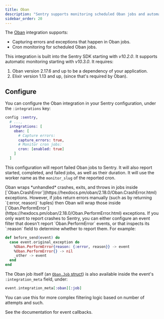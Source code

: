 ```yaml
---
title: Oban
description: "Sentry supports monitoring scheduled Oban jobs and automatically capturing exceptions."
sidebar_order: 20
---
```


The [Oban](https://getoban.pro) integration supports:

  * Capturing errors and exceptions that happen in Oban jobs.
  * Cron monitoring for scheduled Oban jobs.

This integration is built into the Sentry SDK starting with *v10.2.0*. It supports automatic monitoring starting with *v10.3.0*. It requires:

  1. Oban version 2.17.6 and up to be a dependency of your application.
  1. Elixir version 1.13 and up, (since that's required by Oban).

## Configure

You can configure the Oban integration in your Sentry configuration, under the `:integrations` key:

```elixir {filename:config/config.exs}
config :sentry,
  # ...,
  integrations: [
    oban: [
      # Capture errors:
      capture_errors: true,
      # Monitor cron jobs:
      cron: [enabled: true]
    ]
  ]
```

This configuration will report failed Oban jobs to Sentry. It will also report started, completed, and failed jobs, as well as their duration. It will use the worker name as the `monitor_slug` of the reported cron.

<Alert level="info" title="Perform Errors">
Oban wraps *unhandled* crashes, exits, and throws in jobs inside [`Oban.CrashError`](https://hexdocs.pm/oban/2.18.0/Oban.CrashError.html) exceptions. However, if jobs return errors manually (such as by returning `{:error, reason}` tuples) then Oban will wrap those inside [`Oban.PerformError`](https://hexdocs.pm/oban/2.18.0/Oban.PerformError.html) exceptions. If you only want to report crashes to Sentry, you can either configure an event filter that doesn't report `Oban.PerformError` events, or that inspects its `:reason` field to determine whether to report them. For example:

```elixir
def before_send(event) do
  case event.original_exception do
    %Oban.PerformError{reason: {:error, reason}} -> event
    %Oban.PerformError{} -> nil
    _other -> event
  end
end
```

The Oban job itself (an [`Oban.Job` struct](https://hexdocs.pm/oban/Oban.Job.html)) is also available inside the event's `:integration_meta` field, under:

```elixir
event.integration_meta[:oban][:job]
```

You can use this for more complex filtering logic based on number of attempts and such.

See <Link to="/platforms/elixir/configuration/filtering">the documentation for event callbacks</Link>.
</Alert>
